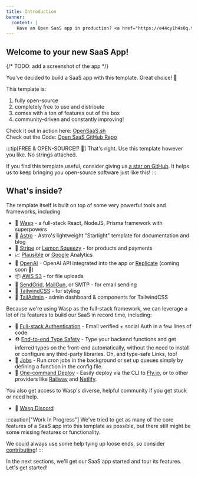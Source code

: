 ```yaml
---
title: Introduction
banner:
  content: |
    Have an Open SaaS app in production? <a href="https://e44cy1h4s0q.typeform.com/to/EPJCwsMi">We'll send you some swag! 👕</a>
---
```


## Welcome to your new SaaS App!

{/* TODO: add a screenshot of the app */}
<HiddenLLMHelper />

You've decided to build a SaaS app with this template. Great choice! 🎉

This template is:

1. fully open-source
2. completely free to use and distribute
3. comes with a ton of features out of the box
4. community-driven and constantly improving!

Check it out in action here: [OpenSaaS.sh](https://opensaas.sh)  
Check out the Code: [Open SaaS GitHub Repo](https://github.com/wasp-lang/open-saas)

:::tip[FREE & OPEN-SOURCE!? 🌟]
That's right. Use this template however you like. No strings attached.

If you find this template useful, consider giving us [a star on GitHub](https://github.com/wasp-lang/wasp). It helps us to keep bringing you open-source software just like this!
:::

## What's inside?

The template itself is built on top of some very powerful tools and frameworks, including:
  - 🐝 [Wasp](https://wasp.sh) - a full-stack React, NodeJS, Prisma framework with superpowers
  - 🚀 [Astro](https://starlight.astro.build/) - Astro's lightweight "Starlight" template for documentation and blog
  - 💸 [Stripe](https://stripe.com) or [Lemon Squeezy](https://lemonsqueezy.com/) - for products and payments
  - 📈 [Plausible](https://plausible.io) or [Google](https://analytics.google.com/) Analytics
  - 🤖 [OpenAI](https://openai.com) - OpenAI API integrated into the app or [Replicate](https://replicate.com/) (coming soon 👀)
  - 📦 [AWS S3](https://aws.amazon.com/s3/) - for file uploads
  - 📧 [SendGrid](https://sendgrid.com), [MailGun](https://mailgun.com), or SMTP - for email sending
  - 💅 [TailwindCSS](https://tailwindcss.com) - for styling
  - 💼 [TailAdmin](https://tailadmin.com/) - admin dashboard & components for TailwindCSS

Because we're using Wasp as the full-stack framework, we can leverage a lot of its features to build our SaaS in record time, including:
  - 🔐 [Full-stack Authentication](https://wasp.sh/docs/auth/overview) - Email verified + social Auth in a few lines of code.
  - ⛑ [End-to-end Type Safety](https://wasp.sh/docs/data-model/operations/overview) - Type your backend functions and get inferred types on the front-end automatically, without the need to install or configure any third-party libraries. Oh, and type-safe Links, too!
  - 🤖 [Jobs](https://wasp.sh/docs/advanced/jobs) - Run cron jobs in the background or set up queues simply by defining a function in the config file.
  - 🚀 [One-command Deploy](https://wasp.sh/docs/advanced/deployment/overview) - Easily deploy via the CLI to [Fly.io](https://fly.io), or to other providers like [Railway](https://railway.app) and [Netlify](https://netlify.com).

You also get access to Wasp's diverse, helpful community if you get stuck or need help.
  - 🤝 [Wasp Discord](https://discord.gg/rzdnErX)

:::caution["Work In Progress"]
We've tried to get as many of the core features of a SaaS app into this template as possible, but there still might be some missing features or functionality.

We could always use some help tying up loose ends, so consider [contributing](https://github.com/wasp-lang/open-saas/blob/main/CONTRIBUTING.md)!
:::

In the next sections, we'll get our SaaS app started and tour its features. Let's get started!
